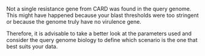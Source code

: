 Not a single resistance gene from CARD was found in the query genome. This might have happened because your blast thresholds were too stringent or because the genome truly have no virulence gene.

Therefore, it is advisable to take a better look at the parameters used and consider the query genome biology to define which scenario is the one that best suits your data.